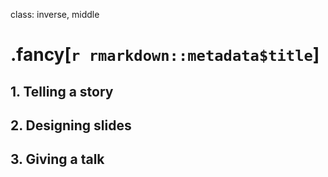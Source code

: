 
class: inverse, middle

# .fancy[`r rmarkdown::metadata$title`]

## 1. Telling a story
## 2. Designing slides
## 3. Giving a talk
